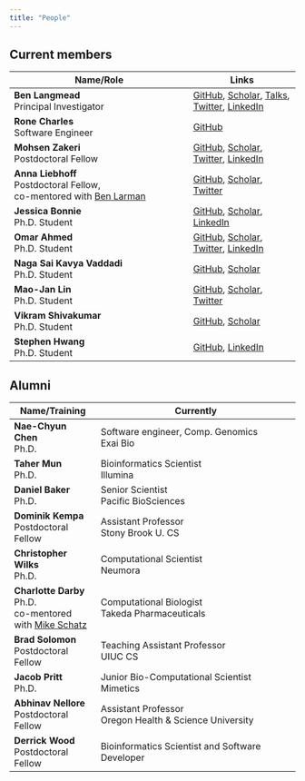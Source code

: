 ```yaml
---
title: "People"
---
```


## Current members

| Name/Role | Links |
| ----------------------- | -------------- |
| **Ben Langmead** <br /> Principal Investigator  | [GitHub](https://github.com/BenLangmead), [Scholar](https://scholar.google.com/citations?user=2JMaTKsAAAAJ&hl=en), [Talks](https://speakerdeck.com/benlangmead/), [Twitter](https://twitter.com/BenLangmead), [LinkedIn](https://www.linkedin.com/in/benjaminlangmead/) |
| **Rone Charles** <br /> Software Engineer | [GitHub](https://github.com/ch4rr0) |
| **Mohsen Zakeri** <br /> Postdoctoral Fellow        | [GitHub](https://github.com/mohsenzakeri/), [Scholar](https://scholar.google.com/citations?user=7I-mNqcAAAAJ&hl=en&oi=ao), [Twitter](https://twitter.com/MohsenZakeri1), [LinkedIn](https://www.linkedin.com/in/mohsen-zakeri-56017576/) |
| **Anna Liebhoff** <br /> Postdoctoral Fellow, <br /> co-mentored with [Ben Larman](https://labs.pathology.jhu.edu/larman/) | [GitHub](https://github.com/kepsi), [Scholar](https://scholar.google.com/citations?user=eC2T-zsAAAAJ&hl=en&oi=ao), [Twitter](https://twitter.com/DrAnnaLieb) |
| **Jessica Bonnie** <br /> Ph.D. Student              | [GitHub](https://github.com/jessicabonnie/), [Scholar](https://scholar.google.com/citations?user=mTTrb6MAAAAJ&hl=en&oi=ao), [LinkedIn](https://www.linkedin.com/in/jessicabonnie/) |
| **Omar Ahmed** <br /> Ph.D. Student              | [GitHub](https://github.com/oma219/), [Scholar](https://scholar.google.com/citations?user=lO2wRlYAAAAJ&hl=en&oi=ao), [Twitter](https://twitter.com/oyfahmed), [LinkedIn](https://www.linkedin.com/in/omar-ahmed-6a0226106/) |
| **Naga Sai Kavya Vaddadi** <br /> Ph.D. Student              | [GitHub](https://github.com/kvaddad1), [Scholar](https://scholar.google.com/citations?user=gcUPxzwAAAAJ&hl=en&oi=ao) |
| **Mao-Jan Lin** <br /> Ph.D. Student              | [GitHub](https://github.com/maojanlin), [Scholar](https://scholar.google.com/citations?user=L_EVYB8AAAAJ&hl=en&oi=ao), [Twitter](https://twitter.com/MaoJanLin) |
| **Vikram Shivakumar** <br /> Ph.D. Student              | [GitHub](https://github.com/vshiv18), [Scholar](https://scholar.google.com/citations?user=CsJK2y4AAAAJ&hl=en&oi=ao) |
| **Stephen Hwang** <br /> Ph.D. Student              | [GitHub](https://github.com/StephenHwang), [LinkedIn](https://www.linkedin.com/in/hwangjstephen/) |

## Alumni

| Name/Training | Currently |
| ---- | --------- |
| **Nae-Chyun Chen** <br /> Ph.D.  | Software engineer, Comp. Genomics <br /> Exai Bio |
| **Taher Mun** <br /> Ph.D. | Bioinformatics Scientist <br /> Illumina |
| **Daniel Baker** <br /> Ph.D. | Senior Scientist <br /> Pacific BioSciences |
| **Dominik Kempa** <br /> Postdoctoral Fellow | Assistant Professor <br /> Stony Brook U. CS |
| **Christopher Wilks** <br /> Ph.D. | Computational Scientist <br /> Neumora |
| **Charlotte Darby** <br /> Ph.D. <br /> co-mentored with [Mike Schatz](https://schatz-lab.org/) | Computational Biologist <br /> Takeda Pharmaceuticals |
| **Brad Solomon** <br /> Postdoctoral Fellow | Teaching Assistant Professor <br /> UIUC CS |
| **Jacob Pritt** <br /> Ph.D. | Junior Bio-Computational Scientist <br /> Mimetics |
| **Abhinav Nellore** <br /> Postdoctoral Fellow | Assistant Professor <br /> Oregon Health & Science University |
| **Derrick Wood** <br /> Postdoctoral Fellow | Bioinformatics Scientist and Software Developer |